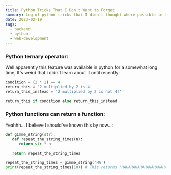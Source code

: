 ```yaml
---
title: Python Tricks That I Don't Want to Forget
summary: Log of python tricks that I didn't thought where possible in the language
date: 2023-02-19
tags: 
  - backend
  - python
  - web-development
---
```


### Python ternary operator:

Well apparently this feature was available in python for a somewhat long time, It's weird that i didn't learn about it until recently:


```python
condition = (2 * 2) == 4
return_this = '2 multiplied by 2 is 4'
return_this_instead = '2 multiplied by 2 is not 4!'

return_this if condition else return_this_instead
```

### Python functions can return a function:

Yeahhh... I believe I should've known this by now...:


```python
def gimme_string(str):
   def repeat_the_string_times(n):
      return str * n
   
   return repeat_the_string_times

repeat_the_string_times = gimme_string('HA')
print(repeat_the_string_times(10)) # This returns 'HAHAHAHAHAHAHAHAHAHA'

